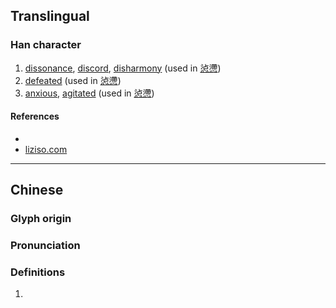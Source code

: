 {{character info}}
==Translingual==

===Han character===
{{Han char|rn=61|rad=心|as=14|sn=18|four=34332|canj=EBP,XXXEB|ids=⿱滯心}}

# [[dissonance]], [[discord]], [[disharmony]] (used in [[惉懘]])
# [[defeated]] (used in [[惉懘]])
# [[anxious]], [[agitated]] (used in [[惉懘]])

====References====
* {{Han ref|kx=0406.240|dkj=11363|dj=0747.210|hdz=42364.010|uh=61D8|ud=25048|bh=EFC7|bd=61383}}
* [http://www.liziso.com/lizi/6YWs5Yqd.html liziso.com]

----
==Chinese==
{{zh-forms}}

===Glyph origin===
{{Han etym}}

===Pronunciation===
{{zh-pron
|m=chì
|c=cit3
|mc=y
|oc=y
|ma=
|cat=a
}}

===Definitions===
{{zh-hanzi}}

# {{rfdef|zh}}